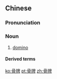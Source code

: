 ==Chinese==
{{zh-forms}}
{{zh-wp}}

===Pronunciation===
{{zh-pron
|m=gǔpái
|c=gwat1 paai4-2
|mn=kut-pâi
|cat=n
}}

===Noun===
{{zh-noun}}

# [[domino]]

====Derived terms====
{{zh-der|多米諾骨牌|骨牌效應}}

{{zh-cat|Games}}

[[ko:骨牌]]
[[pt:骨牌]]
[[zh:骨牌]]